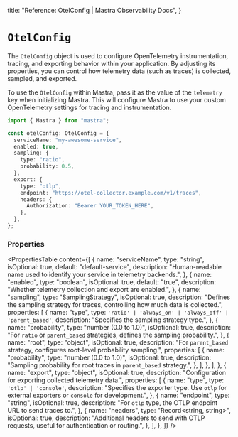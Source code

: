   title: "Reference: OtelConfig | Mastra Observability Docs",
}

# `OtelConfig`

The `OtelConfig` object is used to configure OpenTelemetry instrumentation, tracing, and exporting behavior within your application. By adjusting its properties, you can control how telemetry data (such as traces) is collected, sampled, and exported.

To use the `OtelConfig` within Mastra, pass it as the value of the `telemetry` key when initializing Mastra. This will configure Mastra to use your custom OpenTelemetry settings for tracing and instrumentation.

```typescript showLineNumbers copy
import { Mastra } from "mastra";

const otelConfig: OtelConfig = {
  serviceName: "my-awesome-service",
  enabled: true,
  sampling: {
    type: "ratio",
    probability: 0.5,
  },
  export: {
    type: "otlp",
    endpoint: "https://otel-collector.example.com/v1/traces",
    headers: {
      Authorization: "Bearer YOUR_TOKEN_HERE",
    },
  },
};
```

### Properties

<PropertiesTable
  content={[
    {
      name: "serviceName",
      type: "string",
      isOptional: true,
      default: "default-service",
      description:
        "Human-readable name used to identify your service in telemetry backends.",
    },
    {
      name: "enabled",
      type: "boolean",
      isOptional: true,
      default: "true",
      description: "Whether telemetry collection and export are enabled.",
    },
    {
      name: "sampling",
      type: "SamplingStrategy",
      isOptional: true,
      description:
        "Defines the sampling strategy for traces, controlling how much data is collected.",
      properties: [
        {
          name: "type",
          type: `'ratio' | 'always_on' | 'always_off' | 'parent_based'`,
          description: "Specifies the sampling strategy type.",
        },
        {
          name: "probability",
          type: "number (0.0 to 1.0)",
          isOptional: true,
          description:
            "For `ratio` or `parent_based` strategies, defines the sampling probability.",
        },
        {
          name: "root",
          type: "object",
          isOptional: true,
          description:
            "For `parent_based` strategy, configures root-level probability sampling.",
          properties: [
            {
              name: "probability",
              type: "number (0.0 to 1.0)",
              isOptional: true,
              description:
                "Sampling probability for root traces in `parent_based` strategy.",
            },
          ],
        },
      ],
    },
    {
      name: "export",
      type: "object",
      isOptional: true,
      description: "Configuration for exporting collected telemetry data.",
      properties: [
        {
          name: "type",
          type: `'otlp' | 'console'`,
          description:
            "Specifies the exporter type. Use `otlp` for external exporters or `console` for development.",
        },
        {
          name: "endpoint",
          type: "string",
          isOptional: true,
          description:
            "For `otlp` type, the OTLP endpoint URL to send traces to.",
        },
        {
          name: "headers",
          type: "Record<string, string>",
          isOptional: true,
          description:
            "Additional headers to send with OTLP requests, useful for authentication or routing.",
        },
      ],
    },
  ]}
/>